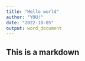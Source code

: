 ```yaml
---
title: "Hello world"
author: "YOU!"
date: "2022-10-05"
output: word_document
---
```

## This is a markdown 
